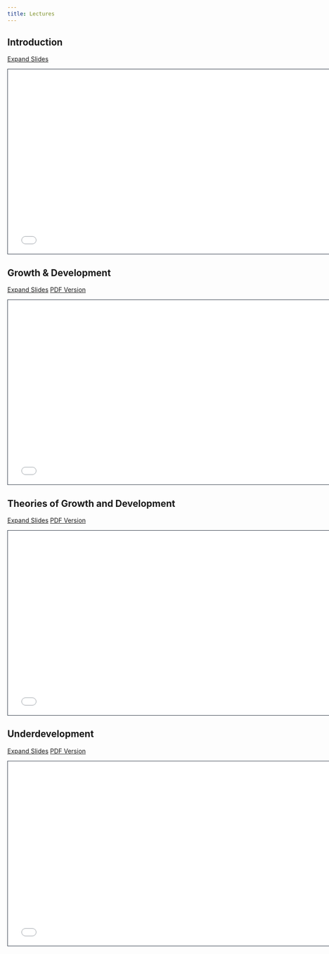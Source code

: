 ```yaml
---
title: Lectures
---
```


## Introduction 

[Expand Slides](00-Introduction/000-compile.html){target=_blank .btn .btn-primary .btn-lg .cv-download} 

::: {.align-center}
```{=html}
  <div class="embed-container">
    <iframe class="slide deck" src="00-Introduction/000-compile.html" height="420" width="750" style="border: 1px solid #2e3846;"></iframe>
  </div>
```
:::

## Growth & Development

[Expand Slides](01-Growth-and-Dev/010-compile.html){target=_blank .btn .btn-primary .btn-lg .cv-download} 
[PDF Version](01-Growth-and-Dev/EC390%20-%20Lecture01.pdf){target=_blank .btn .btn-primary .btn-lg .cv-download}

::: {.align-center}
```{=html}
  <div class="embed-container">
    <iframe class="slide deck" src="01-Growth-and-Dev/010-compile.html" height="420" width="750" style="border: 1px solid #2e3846;"></iframe>
  </div>
```
:::

## Theories of Growth and Development

[Expand Slides](02-Theories-of-Growth/020-compile.html){target=_blank .btn .btn-primary .btn-lg .cv-download}
[PDF Version](02-Theories-of-Growth/EC390%20-%20Lecture02.pdf){target=_blank .btn .btn-primary .btn-lg .cv-download}

::: {.align-center}
```{=html}
  <div class="embed-container">
    <iframe class="slide deck" src="02-Theories-of-Growth/020-compile.html" height="420" width="750" style="border: 1px solid #2e3846;"></iframe>
  </div>
```
:::

## Underdevelopment

[Expand Slides](03-Underdevelopment/030-compile.html){target=_blank .btn .btn-primary .btn-lg .cv-download}
[PDF Version](03-Underdevelopment/EC390%20-%20Lecture03.pdf){target=_blank .btn .btn-primary .btn-lg .cv-download}

::: {.align-center}
```{=html}
  <div class="embed-container">
    <iframe class="slide deck" src="03-Underdevelopment/030-compile.html" height="420" width="750" style="border: 1px solid #2e3846;"></iframe>
  </div>
```
:::